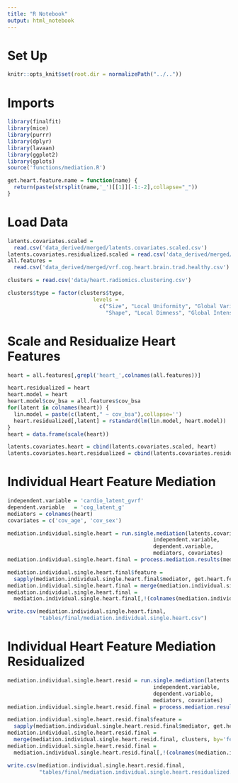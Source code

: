 ```yaml
---
title: "R Notebook"
output: html_notebook
---
```


# Set Up
```r
knitr::opts_knit$set(root.dir = normalizePath("../.."))
```

# Imports
```r
library(finalfit)
library(mice)
library(purrr)
library(dplyr)
library(lavaan)
library(ggplot2)
library(gplots)
source('functions/mediation.R')
```

```r
get.heart.feature.name = function(name) {
  return(paste(strsplit(name,'_')[[1]][-1:-2],collapse="_"))
}
```

# Load Data
```r
latents.covariates.scaled = 
  read.csv('data_derived/merged/latents.covariates.scaled.csv')
latents.covariates.residualized.scaled = read.csv('data_derived/merged/latents.covariates.residualized.scaled.csv')
all.features = 
  read.csv('data_derived/merged/vrf.cog.heart.brain.trad.healthy.csv')
```

```r
clusters = read.csv('data/heart.radiomics.clustering.csv')
```

```r
clusters$type = factor(clusters$type, 
                           levels = 
                             c("Size", "Local Uniformity", "Global Variance", 
                               "Shape", "Local Dimness", "Global Intensity","Traditional"))
```

# Scale and Residualize Heart Features

```r
heart = all.features[,grepl('heart_',colnames(all.features))]
```

```r
heart.residualized = heart
heart.model = heart
heart.model$cov_bsa = all.features$cov_bsa
for(latent in colnames(heart)) {
  lin.model = paste(c(latent," ~ cov_bsa"),collapse='')
  heart.residualized[,latent] = rstandard(lm(lin.model, heart.model))
}
heart = data.frame(scale(heart))
```


```r
latents.covariates.heart = cbind(latents.covariates.scaled, heart)
latents.covariates.heart.residualized = cbind(latents.covariates.residualized.scaled, heart.residualized)
```

# Individual Heart Feature Mediation 

```r
independent.variable = 'cardio_latent_gvrf'
dependent.variable   = 'cog_latent_g'
mediators = colnames(heart)
covariates = c('cov_age', 'cov_sex')
```

```r
mediation.individual.single.heart = run.single.mediation(latents.covariates.heart, 
                                              independent.variable,
                                              dependent.variable, 
                                              mediators, covariates)
mediation.individual.single.heart.final = process.mediation.results(mediation.individual.single.heart)
```

```r
mediation.individual.single.heart.final$feature = 
  sapply(mediation.individual.single.heart.final$mediator, get.heart.feature.name)
mediation.individual.single.heart.final = merge(mediation.individual.single.heart.final, clusters, by='feature')
mediation.individual.single.heart.final = 
  mediation.individual.single.heart.final[,!(colnames(mediation.individual.single.heart.final) == 'feature')]
```

```r
write.csv(mediation.individual.single.heart.final,
          "tables/final/mediation.individual.single.heart.csv")
```

# Individual Heart Feature Mediation Residualized

```r
mediation.individual.single.heart.resid = run.single.mediation(latents.covariates.heart.residualized, 
                                              independent.variable,
                                              dependent.variable, 
                                              mediators, covariates)
mediation.individual.single.heart.resid.final = process.mediation.results(mediation.individual.single.heart.resid)
```

```r
mediation.individual.single.heart.resid.final$feature = 
  sapply(mediation.individual.single.heart.resid.final$mediator, get.heart.feature.name)
mediation.individual.single.heart.resid.final = 
  merge(mediation.individual.single.heart.resid.final, clusters, by='feature')
mediation.individual.single.heart.resid.final = 
  mediation.individual.single.heart.resid.final[,!(colnames(mediation.individual.single.heart.resid.final) == 'feature')]
```

```r
write.csv(mediation.individual.single.heart.resid.final,
          "tables/final/mediation.individual.single.heart.residualized.csv")
```



